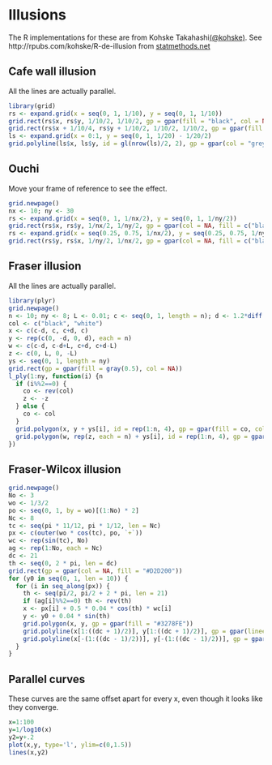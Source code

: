 <!--
%\VignetteEngine{knitr}
%\VignetteIndexEntry{Illusions example}
%\VignetteDepends{grid, plyr}
-->

# Illusions #
The R implementations for these are from Kohske Takahashi[(@kohske)](https://twitter.com/kohske).
See http://rpubs.com/kohske/R-de-illusion
from [statmethods.net](http://www.statmethods.net/advgraphs/ggplot2.html)

## Cafe wall illusion ##
All the lines are actually parallel.

```r
library(grid)
rs <- expand.grid(x = seq(0, 1, 1/10), y = seq(0, 1, 1/10))
grid.rect(rs$x, rs$y, 1/10/2, 1/10/2, gp = gpar(fill = "black", col = NA))
grid.rect(rs$x + 1/10/4, rs$y + 1/10/2, 1/10/2, 1/10/2, gp = gpar(fill = "black", col = NA))
ls <- expand.grid(x = 0:1, y = seq(0, 1, 1/20) - 1/20/2)
grid.polyline(ls$x, ls$y, id = gl(nrow(ls)/2, 2), gp = gpar(col = "grey50", lwd = 1))
```

## Ouchi ##
Move your frame of reference to see the effect.

```r
grid.newpage()
nx <- 10; ny <- 30
rs <- expand.grid(x = seq(0, 1, 1/nx/2), y = seq(0, 1, 1/ny/2))
grid.rect(rs$x, rs$y, 1/nx/2, 1/ny/2, gp = gpar(col = NA, fill = c("black", "white")))
rs <- expand.grid(x = seq(0.25, 0.75, 1/nx/2), y = seq(0.25, 0.75, 1/ny/2))
grid.rect(rs$y, rs$x, 1/ny/2, 1/nx/2, gp = gpar(col = NA, fill = c("black", "white")))
```

## Fraser illusion ##
All the lines are actually parallel.

```r
library(plyr)
grid.newpage()
n <- 10; ny <- 8; L <- 0.01; c <- seq(0, 1, length = n); d <- 1.2*diff(c)[1]/2
col <- c("black", "white")
x <- c(c-d, c, c+d, c)
y <- rep(c(0, -d, 0, d), each = n)
w <- c(c-d, c-d+L, c+d, c+d-L)
z <- c(0, L, 0, -L)
ys <- seq(0, 1, length = ny)
grid.rect(gp = gpar(fill = gray(0.5), col = NA))
l_ply(1:ny, function(i) {n
  if (i%%2==0) {
    co <- rev(col)
    z <- -z
  } else {
    co <- col
  }  
  grid.polygon(x, y + ys[i], id = rep(1:n, 4), gp = gpar(fill = co, col = NA))
  grid.polygon(w, rep(z, each = n) + ys[i], id = rep(1:n, 4), gp = gpar(fill = rev(co), col = NA))
})
```

## Fraser-Wilcox illusion ##

```r
grid.newpage()
No <- 3
wo <- 1/3/2
po <- seq(0, 1, by = wo)[(1:No) * 2]
Nc <- 8
tc <- seq(pi * 11/12, pi * 1/12, len = Nc)
px <- c(outer(wo * cos(tc), po, `+`))
wc <- rep(sin(tc), No)
ag <- rep(1:No, each = Nc)
dc <- 21
th <- seq(0, 2 * pi, len = dc)
grid.rect(gp = gpar(col = NA, fill = "#D2D200"))
for (y0 in seq(0, 1, len = 10)) {
  for (i in seq_along(px)) {
    th <- seq(pi/2, pi/2 + 2 * pi, len = 21)
    if (ag[i]%%2==0) th <- rev(th)
    x <- px[i] + 0.5 * 0.04 * cos(th) * wc[i]
    y <- y0 + 0.04 * sin(th)
    grid.polygon(x, y, gp = gpar(fill = "#3278FE"))
    grid.polyline(x[1:((dc + 1)/2)], y[1:((dc + 1)/2)], gp = gpar(lineend = "butt", lwd = 3, col = gray(0)))
    grid.polyline(x[-(1:((dc - 1)/2))], y[-(1:((dc - 1)/2))], gp = gpar(lineend = "butt", lwd = 3, col = gray(1)))
  }
}
```

## Parallel curves ##
These curves are the same offset apart for every x, even though it looks like they converge.
```r
x=1:100
y=1/log10(x)
y2=y+.2
plot(x,y, type='l', ylim=c(0,1.5))
lines(x,y2)
```

